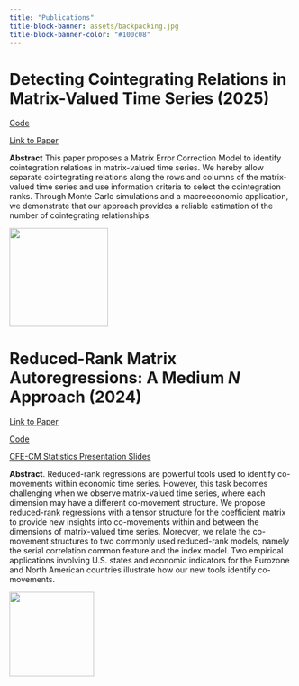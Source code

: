 ```yaml
---
title: "Publications"
title-block-banner: assets/backpacking.jpg
title-block-banner-color: "#100c08"
---
```


<style>

#title-block-header {
  margin-block-end: -25rem;
  position: relative;
  margin-top: 1px;
  height: 800px;
}

.quarto-title-banner {
  margin-block-end: 1rem;
  position: relative;
  margin-top: -10px;
  height: 85%;
}

</style>


# Detecting Cointegrating Relations in Matrix-Valued Time Series (2025)

[Code](https://github.com/ivanuricardo/MECMrankdetermination)

[Link to Paper](https://www.sciencedirect.com/science/article/pii/S0165176525000424)

**Abstract**
This paper proposes a Matrix Error Correction Model to identify cointegration relations in matrix-valued time series.
We hereby allow separate cointegrating relations along the rows and columns of the matrix-valued time series and use information criteria to select the cointegration ranks.
Through Monte Carlo simulations and a macroeconomic application, we demonstrate that our approach provides a reliable estimation of the number of cointegrating relationships.

:::{.column-margin}
![](assets/globalplots.png){height=175}
:::

# Reduced-Rank Matrix Autoregressions: A Medium $N$ Approach (2024)

[Link to Paper](https://arxiv.org/abs/2407.07973)

[Code](https://github.com/ivanuricardo/RR-MAR)

[CFE-CM Statistics Presentation Slides](assets/matrixsccfslides.html)
 
**Abstract**.
Reduced-rank regressions are powerful tools used to identify co-movements within economic time series.
However, this task becomes challenging when we observe matrix-valued time series, where each dimension may have a different co-movement structure.
We propose reduced-rank regressions with a tensor structure for the coefficient matrix to provide new insights into co-movements within and between the dimensions of matrix-valued time series.
Moreover, we relate the co-movement structures to two commonly used reduced-rank models, namely the serial correlation common feature and the index model.
Two empirical applications involving U.S.\ states and economic indicators for the Eurozone and North American countries illustrate how our new tools identify co-movements.

:::{.column-margin}
![](assets/rrmarfig.png){height=150}
:::
